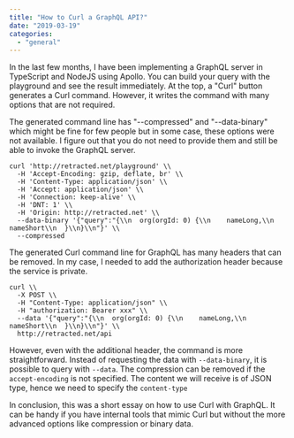```yaml
---
title: "How to Curl a GraphQL API?"
date: "2019-03-19"
categories: 
  - "general"
---
```


In the last few months, I have been implementing a GraphQL server in TypeScript and NodeJS using Apollo. You can build your query with the playground and see the result immediately. At the top, a "Curl" button generates a Curl command. However, it writes the command with many options that are not required.

The generated command line has "--compressed" and "--data-binary" which might be fine for few people but in some case, these options were not available. I figure out that you do not need to provide them and still be able to invoke the GraphQL server.

```
curl 'http://retracted.net/playground' \\ 
  -H 'Accept-Encoding: gzip, deflate, br' \\
  -H 'Content-Type: application/json' \\ 
  -H 'Accept: application/json' \\
  -H 'Connection: keep-alive' \\
  -H 'DNT: 1' \\
  -H 'Origin: http://retracted.net' \\
  --data-binary '{"query":"{\\n  org(orgId: 0) {\\n    nameLong,\\n    nameShort\\n  }\\n}\\n"}' \\
  --compressed
```

The generated Curl command line for GraphQL has many headers that can be removed. In my case, I needed to add the authorization header because the service is private.

```
curl \\
  -X POST \\
  -H "Content-Type: application/json" \\
  -H "authorization: Bearer xxx" \\
  --data '{"query":"{\\n  org(orgId: 0) {\\n    nameLong,\\n    nameShort\\n  }\\n}\\n"}' \\
  http://retracted.net/api

```

However, even with the additional header, the command is more straightforward. Instead of requesting the data with `--data-binary`, it is possible to query with `--data`. The compression can be removed if the `accept-encoding` is not specified. The content we will receive is of JSON type, hence we need to specify the `content-type`

In conclusion, this was a short essay on how to use Curl with GraphQL. It can be handy if you have internal tools that mimic Curl but without the more advanced options like compression or binary data.
